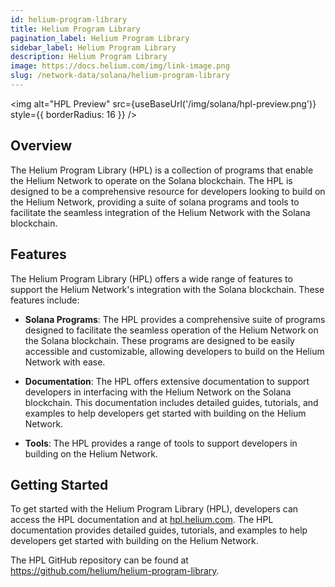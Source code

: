```yaml
---
id: helium-program-library
title: Helium Program Library
pagination_label: Helium Program Library
sidebar_label: Helium Program Library
description: Helium Program Library
image: https://docs.helium.com/img/link-image.png
slug: /network-data/solana/helium-program-library
---
```



<img
  alt="HPL Preview"
  src={useBaseUrl('/img/solana/hpl-preview.png')}
  style={{ borderRadius: 16 }}
/>

## Overview

The Helium Program Library (HPL) is a collection of programs that enable the Helium Network to
operate on the Solana blockchain. The HPL is designed to be a comprehensive resource for developers
looking to build on the Helium Network, providing a suite of solana programs and tools to facilitate
the seamless integration of the Helium Network with the Solana blockchain.

## Features

The Helium Program Library (HPL) offers a wide range of features to support the Helium Network's
integration with the Solana blockchain. These features include:

- **Solana Programs**: The HPL provides a comprehensive suite of programs designed to facilitate the
  seamless operation of the Helium Network on the Solana blockchain. These programs are designed to
  be easily accessible and customizable, allowing developers to build on the Helium Network with
  ease.

- **Documentation**: The HPL offers extensive documentation to support developers in interfacing
  with the Helium Network on the Solana blockchain. This documentation includes detailed guides,
  tutorials, and examples to help developers get started with building on the Helium Network.

- **Tools**: The HPL provides a range of tools to support developers in building on the Helium
  Network.

## Getting Started

To get started with the Helium Program Library (HPL), developers can access the HPL documentation
and at [hpl.helium.com](https://hpl.helium.com). The HPL documentation provides detailed guides,
tutorials, and examples to help developers get started with building on the Helium Network.

The HPL GitHub repository can be found at https://github.com/helium/helium-program-library.
